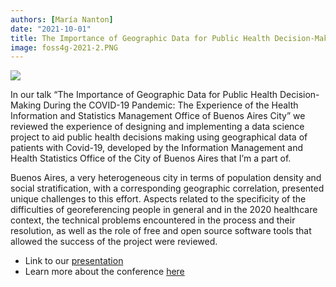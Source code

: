 ```yaml
---
authors: [María Nanton]
date: "2021-10-01"
title: The Importance of Geographic Data for Public Health Decision-Making During the COVID-19 Pandemic
image: foss4g-2021-2.PNG
---
```


![](foss4g-2021.PNG){fig-align="center"}

In our talk "The Importance of Geographic Data for Public Health Decision-Making During the COVID-19 Pandemic: The Experience of the Health Information and Statistics Management Office of Buenos Aires City" we reviewed the experience of designing and implementing a data science project to aid public health decisions making using geographical data of patients with Covid-19, developed by the Information Management and Health Statistics Office of the City of Buenos Aires that I'm a part of.

Buenos Aires, a very heterogeneous city in terms of population density and social stratification, with a corresponding geographic correlation, presented unique challenges to this effort. 
Aspects related to the specificity of the difficulties of georeferencing people in general and in the 2020 healthcare context, the technical problems encountered in the process and their resolution, as well as the role of free and open source software tools that allowed the success of the project were reviewed.


-   Link to our [presentation](https://docs.google.com/presentation/d/14OeD4O_t3bUqp-9DMYNrnjbjvX5CPcGsuX2wn2r-gLk/edit?usp=sharing)
-   Learn more about the conference [here](https://2021.foss4g.org/es/)
